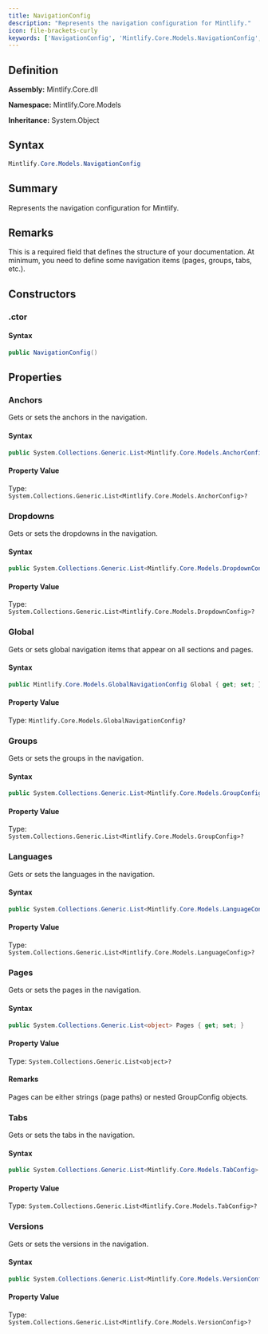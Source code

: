 ```yaml
---
title: NavigationConfig
description: "Represents the navigation configuration for Mintlify."
icon: file-brackets-curly
keywords: ['NavigationConfig', 'Mintlify.Core.Models.NavigationConfig', 'Mintlify.Core.Models', 'class', 'System.Object']
---
```


## Definition

**Assembly:** Mintlify.Core.dll

**Namespace:** Mintlify.Core.Models

**Inheritance:** System.Object

## Syntax

```csharp
Mintlify.Core.Models.NavigationConfig
```

## Summary

Represents the navigation configuration for Mintlify.

## Remarks

This is a required field that defines the structure of your documentation.
            At minimum, you need to define some navigation items (pages, groups, tabs, etc.).

## Constructors

### .ctor

#### Syntax

```csharp
public NavigationConfig()
```

## Properties

### Anchors

Gets or sets the anchors in the navigation.

#### Syntax

```csharp
public System.Collections.Generic.List<Mintlify.Core.Models.AnchorConfig> Anchors { get; set; }
```

#### Property Value

Type: `System.Collections.Generic.List<Mintlify.Core.Models.AnchorConfig>?`

### Dropdowns

Gets or sets the dropdowns in the navigation.

#### Syntax

```csharp
public System.Collections.Generic.List<Mintlify.Core.Models.DropdownConfig> Dropdowns { get; set; }
```

#### Property Value

Type: `System.Collections.Generic.List<Mintlify.Core.Models.DropdownConfig>?`

### Global

Gets or sets global navigation items that appear on all sections and pages.

#### Syntax

```csharp
public Mintlify.Core.Models.GlobalNavigationConfig Global { get; set; }
```

#### Property Value

Type: `Mintlify.Core.Models.GlobalNavigationConfig?`

### Groups

Gets or sets the groups in the navigation.

#### Syntax

```csharp
public System.Collections.Generic.List<Mintlify.Core.Models.GroupConfig> Groups { get; set; }
```

#### Property Value

Type: `System.Collections.Generic.List<Mintlify.Core.Models.GroupConfig>?`

### Languages

Gets or sets the languages in the navigation.

#### Syntax

```csharp
public System.Collections.Generic.List<Mintlify.Core.Models.LanguageConfig> Languages { get; set; }
```

#### Property Value

Type: `System.Collections.Generic.List<Mintlify.Core.Models.LanguageConfig>?`

### Pages

Gets or sets the pages in the navigation.

#### Syntax

```csharp
public System.Collections.Generic.List<object> Pages { get; set; }
```

#### Property Value

Type: `System.Collections.Generic.List<object>?`

#### Remarks

Pages can be either strings (page paths) or nested GroupConfig objects.

### Tabs

Gets or sets the tabs in the navigation.

#### Syntax

```csharp
public System.Collections.Generic.List<Mintlify.Core.Models.TabConfig> Tabs { get; set; }
```

#### Property Value

Type: `System.Collections.Generic.List<Mintlify.Core.Models.TabConfig>?`

### Versions

Gets or sets the versions in the navigation.

#### Syntax

```csharp
public System.Collections.Generic.List<Mintlify.Core.Models.VersionConfig> Versions { get; set; }
```

#### Property Value

Type: `System.Collections.Generic.List<Mintlify.Core.Models.VersionConfig>?`

